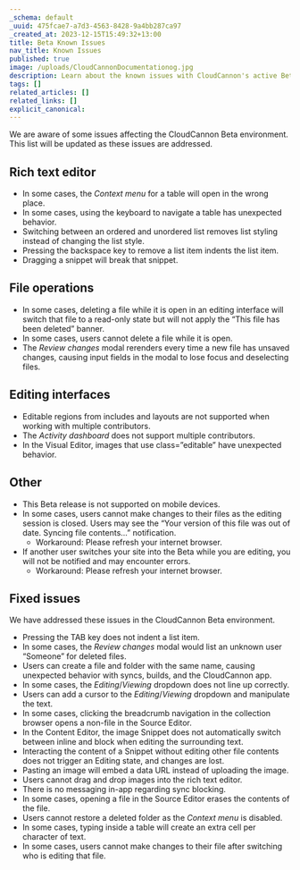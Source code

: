 ```yaml
---
_schema: default
_uuid: 475fcae7-a7d3-4563-8428-9a4bb287ca97
_created_at: 2023-12-15T15:49:32+13:00
title: Beta Known Issues
nav_title: Known Issues
published: true
image: /uploads/CloudCannonDocumentationog.jpg
description: Learn about the known issues with CloudCannon's active Beta releases.
tags: []
related_articles: []
related_links: []
explicit_canonical:
---
```

We are aware of some issues affecting the CloudCannon Beta environment. This list will be updated as these issues are addressed.

## Rich text editor

* In some cases, the *Context menu* for a table will open in the wrong place.
* In some cases, using the keyboard to navigate a table has unexpected behavior.
* Switching between an ordered and unordered list removes list styling instead of changing the list style.
* Pressing the backspace key to remove a list item indents the list item.
* Dragging a snippet will break that snippet.

## File operations

* In some cases, deleting a file while it is open in an editing interface will switch that file to a read-only state but will not apply the “This file has been deleted” banner.
* In some cases, users cannot delete a file while it is open.
* The *Review changes* modal rerenders every time a new file has unsaved changes, causing input fields in the modal to lose focus and deselecting files.

## Editing interfaces

* Editable regions from includes and layouts are not supported when working with multiple contributors.
* The *Activity dashboard* does not support multiple contributors.
* In the Visual Editor, images that use class=”editable” have unexpected behavior.

## Other

* This Beta release is not supported on mobile devices.
* In some cases, users cannot make changes to their files as the editing session is closed. Users may see the “Your version of this file was out of date. Syncing file contents...” notification.
  * Workaround: Please refresh your internet browser.
* If another user switches your site into the Beta while you are editing, you will not be notified and may encounter errors.
  * Workaround: Please refresh your internet browser.

## Fixed issues

We have addressed these issues in the CloudCannon Beta environment.

* Pressing the TAB key does not indent a list item.
* In some cases, the *Review changes* modal would list an unknown user “Someone” for deleted files.
* Users can create a file and folder with the same name, causing unexpected behavior with syncs, builds, and the CloudCannon app.
* In some cases, the *Editing*/*Viewing* dropdown does not line up correctly.
* Users can add a cursor to the *Editing*/*Viewing* dropdown and manipulate the text.
* In some cases, clicking the breadcrumb navigation in the collection browser opens a non-file in the Source Editor.
* In the Content Editor, the image Snippet does not automatically switch between inline and block when editing the surrounding text.
* Interacting the content of a Snippet without editing other file contents does not trigger an Editing state, and changes are lost.
* Pasting an image will embed a data URL instead of uploading the image.
* Users cannot drag and drop images into the rich text editor.
* There is no messaging in-app regarding sync blocking.
* In some cases, opening a file in the Source Editor erases the contents of the file.
* Users cannot restore a deleted folder as the *Context menu* is disabled.
* In some cases, typing inside a table will create an extra cell per character of text.
* In some cases, users cannot make changes to their file after switching who is editing that file.